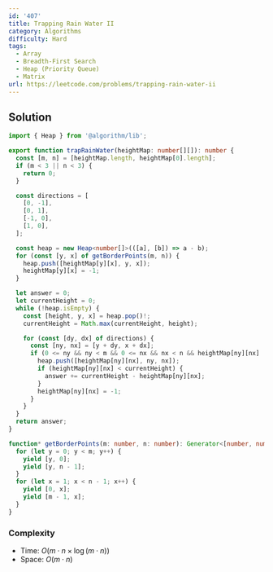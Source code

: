 ```yaml
---
id: '407'
title: Trapping Rain Water II
category: Algorithms
difficulty: Hard
tags:
  - Array
  - Breadth-First Search
  - Heap (Priority Queue)
  - Matrix
url: https://leetcode.com/problems/trapping-rain-water-ii
---
```


## Solution

```typescript filename="solution.ts" copy
import { Heap } from '@algorithm/lib';

export function trapRainWater(heightMap: number[][]): number {
  const [m, n] = [heightMap.length, heightMap[0].length];
  if (m < 3 || n < 3) {
    return 0;
  }

  const directions = [
    [0, -1],
    [0, 1],
    [-1, 0],
    [1, 0],
  ];

  const heap = new Heap<number[]>(([a], [b]) => a - b);
  for (const [y, x] of getBorderPoints(m, n)) {
    heap.push([heightMap[y][x], y, x]);
    heightMap[y][x] = -1;
  }

  let answer = 0;
  let currentHeight = 0;
  while (!heap.isEmpty) {
    const [height, y, x] = heap.pop()!;
    currentHeight = Math.max(currentHeight, height);

    for (const [dy, dx] of directions) {
      const [ny, nx] = [y + dy, x + dx];
      if (0 <= ny && ny < m && 0 <= nx && nx < n && heightMap[ny][nx] !== -1) {
        heap.push([heightMap[ny][nx], ny, nx]);
        if (heightMap[ny][nx] < currentHeight) {
          answer += currentHeight - heightMap[ny][nx];
        }
        heightMap[ny][nx] = -1;
      }
    }
  }
  return answer;
}

function* getBorderPoints(m: number, n: number): Generator<[number, number]> {
  for (let y = 0; y < m; y++) {
    yield [y, 0];
    yield [y, n - 1];
  }
  for (let x = 1; x < n - 1; x++) {
    yield [0, x];
    yield [m - 1, x];
  }
}
```

### Complexity

- Time: $O(m \cdot n \times \log(m \cdot n))$
- Space: $O(m \cdot n)$
